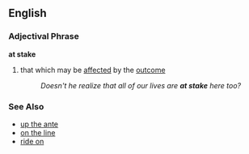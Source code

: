 ==English==
=== Adjectival Phrase ===
'''at stake'''
# {{idiom}} that which may be [[affected]] by the [[outcome]]
#: ''Doesn't he realize that all of our lives are '''at stake''' here too?''

=== See Also ===
*[[up the ante]]
*[[on the line]]
*[[ride on]]